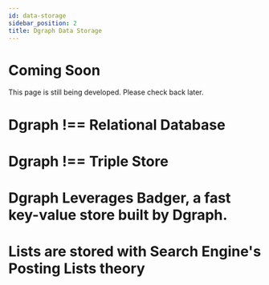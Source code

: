 ```yaml
---
id: data-storage
sidebar_position: 2
title: Dgraph Data Storage
---
```


# Coming Soon

This page is still being developed. Please check back later.

# Dgraph !== Relational Database

# Dgraph !== Triple Store

# Dgraph Leverages Badger, a fast key-value store built by Dgraph.

# Lists are stored with Search Engine's Posting Lists theory
